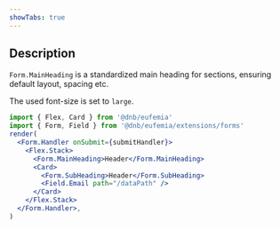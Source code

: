 ```yaml
---
showTabs: true
---
```


## Description

`Form.MainHeading` is a standardized main heading for sections, ensuring default layout, spacing etc.

The used font-size is set to `large`.

```jsx
import { Flex, Card } from '@dnb/eufemia'
import { Form, Field } from '@dnb/eufemia/extensions/forms'
render(
  <Form.Handler onSubmit={submitHandler}>
    <Flex.Stack>
      <Form.MainHeading>Header</Form.MainHeading>
      <Card>
        <Form.SubHeading>Header</Form.SubHeading>
        <Field.Email path="/dataPath" />
      </Card>
    </Flex.Stack>
  </Form.Handler>,
)
```
